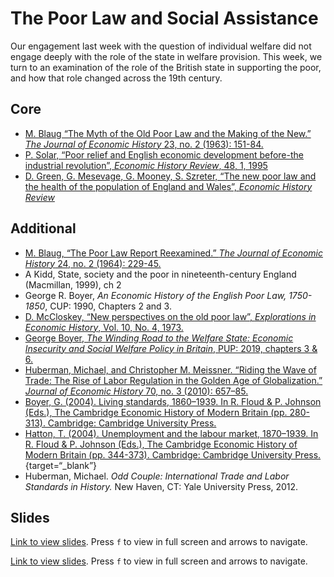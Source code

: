# The Poor Law and Social Assistance

Our engagement last week with the question of individual welfare did 
not engage deeply with the role of the state in welfare provision. This
week, we turn to an examination of the role of the British state in 
supporting the poor, and how that role changed across the 19th century.

## Core 

+ [M. Blaug "The Myth of the Old Poor Law and the Making of the New." *The Journal of Economic History* 23, no. 2 (1963): 151-84.](http://www.jstor.org/stable/2116435)
+ [P. Solar, "Poor relief and English economic development before-the industrial revolution", *Economic History Review*, 48, 1, 1995](https://doi.org/10.1111/j.1468-0289.1995.tb01406.x)
+ [D. Green, G. Mesevage, G. Mooney, S. Szreter, "The new poor law and the health of the population of England and Wales", *Economic History Review*](https://doi.org/10.1111/ehr.70035)

## Additional 

+ [M. Blaug, "The Poor Law Report Reexamined." *The Journal of Economic History* 24, no. 2 (1964): 229-45.](http://www.jstor.org/stable/2115861)
+ A Kidd, State, society and the poor in nineteenth-century England (Macmillan, 1999), ch 2
+ George R. Boyer, *An Economic History of the English Poor Law, 1750-1850*, CUP: 1990, Chapters 2 and 3.
+ [D. McCloskey, "New perspectives on the old poor law", *Explorations in Economic History*, Vol. 10, No. 4, 1973.](https://doi.org/10.1016/0014-4983(73)90025-9)
+ [George Boyer, *The Winding Road to the Welfare State: Economic Insecurity and Social Welfare Policy in Britain*, PUP: 2019, chapters 3 & 6.](https://ebookcentral.proquest.com/lib/kcl/detail.action?docID=5528405)
+ [Huberman, Michael, and Christopher M. Meissner. “Riding the Wave of Trade: The Rise of Labor Regulation in the Golden Age of Globalization.” *Journal of Economic History* 70, no. 3 (2010): 657–85.](https://www.jstor.org/stable/40836583 ){target="_blank"}
+ [Boyer, G. (2004). Living standards, 1860–1939. In R. Floud & P. Johnson (Eds.), The Cambridge Economic History of Modern Britain (pp. 280-313). Cambridge: Cambridge University Press.](https://doi.org/10.1017/CHOL9780521820370.012){target="_blank"}
+ [Hatton, T. (2004). Unemployment and the labour market, 1870–1939. In R. Floud & P. Johnson (Eds.), The Cambridge Economic History of Modern Britain (pp. 344-373). Cambridge: Cambridge University Press.]( https://doi.org/10.1017/CHOL9780521820370.014) {target="_blank"}
+ Huberman, Michael. *Odd Couple: International Trade and Labor Standards in History.* New Haven, CT: Yale University Press, 2012.


## Slides

[Link to view slides](https://gabrielfgm.github.io/beh-slides/09_poor_law#1). Press `f` to view in full screen and arrows to navigate.

[Link to view slides](https://gabrielfgm.github.io/beh-slides/17_unemployment#1). Press `f` to view in full screen and arrows to navigate.


